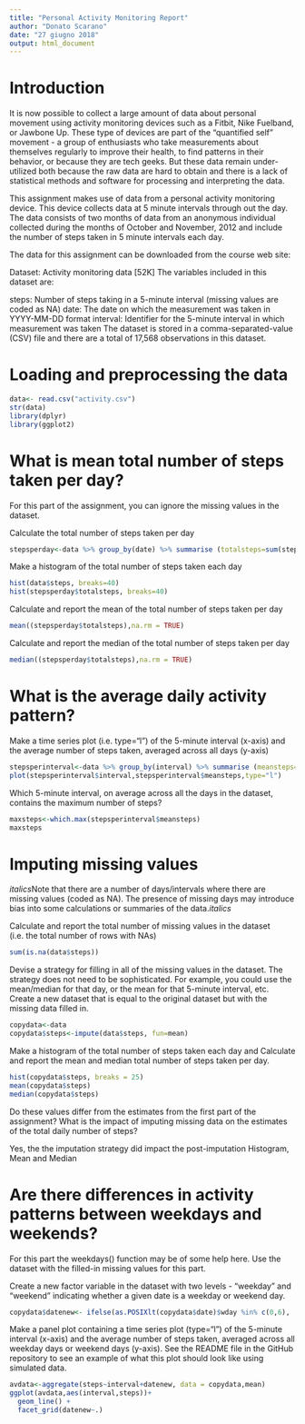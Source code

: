 ---
title: "Personal Activity Monitoring Report"
author: "Donato Scarano"
date: "27 giugno 2018"
output: html_document
---

# Introduction

It is now possible to collect a large amount of data about personal movement using activity monitoring devices such as a Fitbit, Nike Fuelband, or Jawbone Up. These type of devices are part of the "quantified self" movement - a group of enthusiasts who take measurements about themselves regularly to improve their health, to find patterns in their behavior, or because they are tech geeks. But these data remain under-utilized both because the raw data are hard to obtain and there is a lack of statistical methods and software for processing and interpreting the data.

This assignment makes use of data from a personal activity monitoring device. This device collects data at 5 minute intervals through out the day. The data consists of two months of data from an anonymous individual collected during the months of October and November, 2012 and include the number of steps taken in 5 minute intervals each day.

The data for this assignment can be downloaded from the course web site:

Dataset: Activity monitoring data [52K]
The variables included in this dataset are:

steps: Number of steps taking in a 5-minute interval (missing values are coded as \color{red}{\verb|NA|}NA)
date: The date on which the measurement was taken in YYYY-MM-DD format
interval: Identifier for the 5-minute interval in which measurement was taken
The dataset is stored in a comma-separated-value (CSV) file and there are a total of 17,568 observations in this dataset.

# Loading and preprocessing the data

```{r echo=TRUE}
data<- read.csv("activity.csv")
str(data)
library(dplyr)
library(ggplot2)
```

# What is mean total number of steps taken per day?

For this part of the assignment, you can ignore the missing values in the dataset.

Calculate the total number of steps taken per day

```{r echo=TRUE}
stepsperday<-data %>% group_by(date) %>% summarise (totalsteps=sum(steps))
```

Make a histogram of the total number of steps taken each day

```{r echo=TRUE}
hist(data$steps, breaks=40)
hist(stepsperday$totalsteps, breaks=40)
```

Calculate and report the mean of the total number of steps taken per day

```{r echo=TRUE}
mean((stepsperday$totalsteps),na.rm = TRUE)
```

Calculate and report the median of the total number of steps taken per day

```{r echo=TRUE}
median((stepsperday$totalsteps),na.rm = TRUE)
```

# What is the average daily activity pattern?

Make a time series plot (i.e. type="l") of the 5-minute interval (x-axis) and the average number of steps taken, averaged across all days (y-axis)

```{r echo=TRUE}
stepsperinterval<-data %>% group_by(interval) %>% summarise (meansteps=mean(steps, na.rm = TRUE))
plot(stepsperinterval$interval,stepsperinterval$meansteps,type="l")
```

Which 5-minute interval, on average across all the days in the dataset, contains the maximum number of steps?

```{r echo=TRUE}
maxsteps<-which.max(stepsperinterval$meansteps)
maxsteps
```

# Imputing missing values

*italics*Note that there are a number of days/intervals where there are missing values (coded as NA). The presence of missing days may introduce bias into some calculations or summaries of the data.*italics*

Calculate and report the total number of missing values in the dataset (i.e. the total number of rows with NAs)

```{r echo=TRUE}
sum(is.na(data$steps))
```

Devise a strategy for filling in all of the missing values in the dataset. The strategy does not need to be sophisticated. For example, you could use the mean/median for that day, or the mean for that 5-minute interval, etc.
Create a new dataset that is equal to the original dataset but with the missing data filled in.

```{r echo=TRUE}
copydata<-data
copydata$steps<-impute(data$steps, fun=mean)
```

Make a histogram of the total number of steps taken each day and Calculate and report the mean and median total number of steps taken per day. 

```{r echo=TRUE}
hist(copydata$steps, breaks = 25)
mean(copydata$steps)
median(copydata$steps)
```

Do these values differ from the estimates from the first part of the assignment? What is the impact of imputing missing data on the estimates of the total daily number of steps?

Yes, the the imputation strategy did impact the post-imputation Histogram, Mean and Median

# Are there differences in activity patterns between weekdays and weekends?

For this part the weekdays() function may be of some help here. Use the dataset with the filled-in missing values for this part.

Create a new factor variable in the dataset with two levels - "weekday" and "weekend" indicating whether a given date is a weekday or weekend day.

```{r echo=TRUE}
copydata$datenew<- ifelse(as.POSIXlt(copydata$date)$wday %in% c(0,6), 'weekend', 'weekday')
```

Make a panel plot containing a time series plot (type="l") of the 5-minute interval (x-axis) and the average number of steps taken, averaged across all weekday days or weekend days (y-axis). See the README file in the GitHub repository to see an example of what this plot should look like using simulated data.

```{r echo=TRUE}
avdata<-aggregate(steps~interval+datenew, data = copydata,mean)
ggplot(avdata,aes(interval,steps))+
  geom_line() +
  facet_grid(datenew~.)
```
